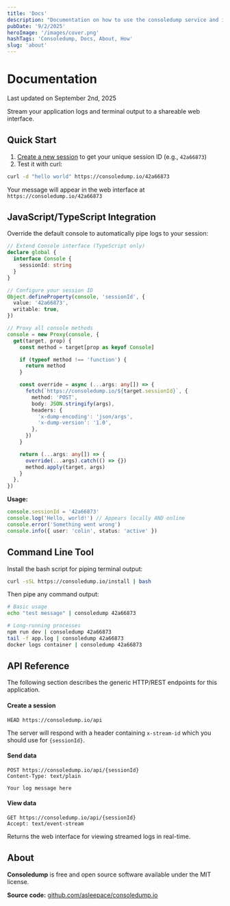 ```yaml
---
title: 'Docs'
description: "Documentation on how to use the consoledump service and its various features."
pubDate: '9/2/2025'
heroImage: '/images/cover.png'
hashTags: 'Consoledump, Docs, About, How'
slug: 'about'
---
```


# Documentation

Last updated on <span class="text-blue-500">September 2nd, 2025</span>

Stream your application logs and terminal output to a shareable web interface.

## Quick Start

1. [Create a new session](/) to get your unique session ID (e.g., `42a66873`)
2. Test it with curl:

```bash
curl -d "hello world" https://consoledump.io/42a66873
```

Your message will appear in the web interface at `https://consoledump.io/42a66873`

## JavaScript/TypeScript Integration

Override the default console to automatically pipe logs to your session:

```typescript
// Extend Console interface (TypeScript only)
declare global {
  interface Console {
    sessionId: string
  }
}

// Configure your session ID
Object.defineProperty(console, 'sessionId', {
  value: '42a66873',
  writable: true,
})

// Proxy all console methods
console = new Proxy(console, {
  get(target, prop) {
    const method = target[prop as keyof Console]

    if (typeof method !== 'function') {
      return method
    }

    const override = async (...args: any[]) => {
      fetch(`https://consoledump.io/${target.sessionId}`, {
        method: 'POST',
        body: JSON.stringify(args),
        headers: {
          'x-dump-encoding': 'json/args',
          'x-dump-version': '1.0',
        },
      })
    }

    return (...args: any[]) => {
      override(...args).catch(() => {})
      method.apply(target, args)
    }
  },
})
```

**Usage:**
```typescript
console.sessionId = '42a66873'
console.log('Hello, world!') // Appears locally AND online
console.error('Something went wrong')
console.info({ user: 'colin', status: 'active' })
```

## Command Line Tool

Install the bash script for piping terminal output:

```bash
curl -sSL https://consoledump.io/install | bash
```

Then pipe any command output:

```bash
# Basic usage
echo "test message" | consoledump 42a66873

# Long-running processes
npm run dev | consoledump 42a66873
tail -f app.log | consoledump 42a66873
docker logs container | consoledump 42a66873
```

## API Reference

The following section describes the generic HTTP/REST endpoints for this application.

#### Create a session

```
HEAD https://consoledump.io/api
```

The server will respond with a header containing `x-stream-id` which you should use for `{sessionId}`.

#### Send data
```
POST https://consoledump.io/api/{sessionId}
Content-Type: text/plain

Your log message here
```

#### View data
```
GET https://consoledump.io/api/{sessionId}
Accept: text/event-stream
```

Returns the web interface for viewing streamed logs in real-time.

## About

**Consoledump** is free and open source software available under the MIT license.

**Source code:** [github.com/asleepace/consoledump.io](https://github.com/asleepace/consoledump.io)

<SiteFooter />
